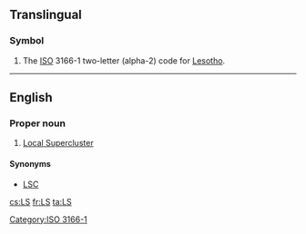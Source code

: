 {{also|.ls|l's|L's}}
==Translingual==

===Symbol===
{{head|mul|symbol}}
# The [[ISO]] 3166-1 two-letter (alpha-2) code for  [[Lesotho]].

[[Category:ISO 3166-1]]

----
==English==

===Proper noun===
{{en-prop}}

# {{context|astronomy|lang=en}} [[Local Supercluster]]

====Synonyms====
* {{sense|Local Supercluster}} [[LSC]]

[[cs:LS]]
[[fr:LS]]
[[ta:LS]]